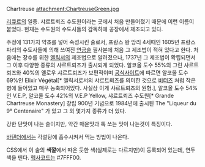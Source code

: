 Chartreuse
attachment:ChartreuseGreen.jpg

[[리큐르]]의 일종. 샤르트뢰즈 수도원이라는 곳에서 처음 만들어졌기 때문에 이런 이름이 붙었다. 현재는 수도원의 수도사들의 감독하에 공장에서 제조되고 있다.

주정에 131가지 약초를 넣어 숙성시킨 술로서, 프랑스 왕 앙리 4세때인 1605년 프랑스 파리의 수도사들에 의해 쓰여진 [[연금술]] 필사본에 처음 그 제조법이 적혀 있다고 한다. 처음에는 장수를 위한 [[엘릭서]]의 제조법으로 알려졌으나, 1737년 그 제조법이 확립되면서 그 이후 다양한 종류의 샤르트뢰즈가 출시되게 되었다. 알코올 도수 55%의 그린 샤르트뢰즈와 40%의 옐로우 샤르트뢰즈가 보편적이며 [http://www.chartreuse.fr/liqueurs-made-by-the-chartreuse-monks;article;39;uk.html 공식사이트]에 따르면 알코올 도수 69%인 Elixir Végétal[* 엘릭서로서의 샤르트뢰즈를 의미한 것으로 [[비터즈]] 처럼 작은 병에 들어있고 매우 농축되어있다. 사실상 이게 샤르트뢰즈의 원형.], 알코올 도수 54%인 V.E.P, 알코올 도수 42%의 V.E.P Yellow, 샤르트뢰즈 수도원[* Grande Chartreuse Monastery] 창립 900년 기념으로 1984년에 출시된 The "Liqueur du 9° Centenaire" 가 있고 그 외 몇가지 종류가 더 있다.

강한 단맛이 나는 술이지만, 약간 매운맛과 톡 쏘는 맛이 나는것이 특징이다.

[[바텐더]]에서는 각설탕에 흡수시켜서 먹는 방법이 나온다.

CSS에서 이 술의 '''색깔'''에서 따온 듯한 색(실제로는 다르지만)이 등록되어 있는데, 연두색을 띤다. [[헥사코드]]는 #7FFF00.

